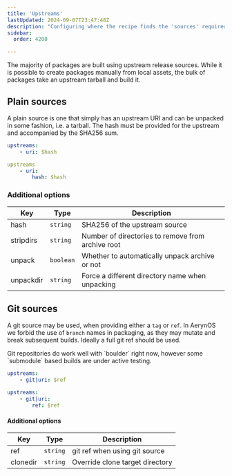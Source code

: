 ```yaml
---
title: 'Upstreams'
lastUpdated: 2024-09-07T23:47:48Z
description: "Configuring where the recipe finds the 'sources' required for a build to work"
sidebar:
  order: 4200

---
```



The majority of packages are built using upstream release sources. While it is possible to create packages manually from local assets, the bulk of packages take an upstream tarball and build it.

## Plain sources

A plain source is one that simply has an upstream URI and can be unpacked in some fashion, i.e. a tarball. The hash must be provided for the
upstream and accompanied by the SHA256 sum.

```yaml
upstreams:
    - uri: $hash
```

```yaml
upstreams
    - uri:
        hash: $hash
```

### Additional options

| Key       | Type      | Description     |
|-----------|-----------|-----------------|
| hash      | `string`  | SHA256 of the upstream source
| stripdirs | `string`  | Number of directories to remove from archive root
| unpack    | `boolean`    | Whether to automatically unpack archive or not
| unpackdir | `string`  | Force a different directory name when unpacking



## Git sources

A git source may be used, when providing either a `tag` or `ref`. In AerynOS we forbid the use of `branch` names in packaging, as they may mutate and break subsequent builds. Ideally a full git ref should be used.

<Aside type="caution">
  Git repositories do work well with `boulder` right now, however some `submodule` based builds are under active testing.
</Aside>

```yaml
upstreams:
    - git|uri: $ref
```

```yaml
upstreams:
    - git|uri:
        ref: $ref
```

#### Additional options

| Key  | Type      | Description     |
|------|-----------|-----------------|
| ref      | `string`  | git ref when using git source
| clonedir | `string`  | Override clone target directory
